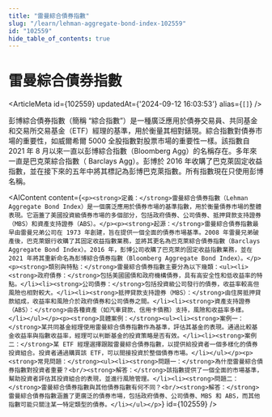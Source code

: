 ```yaml
---
title: "雷曼綜合債券指數"
slug: "/learn/lehman-aggregate-bond-index-102559"
id: "102559"
hide_table_of_contents: true
---
```



# 雷曼綜合債券指數

<ArticleMeta id={102559} updatedAt={'2024-09-12 16:03:53'} alias={`[]`} />
<div className='border-solid border-b border-t-0 my-4 border-[var(--ifm-color-gray-300)]' />

彭博綜合債券指數（簡稱 “綜合指數”）是一種廣泛應用於債券交易員、共同基金和交易所交易基金（ETF）經理的基準，用於衡量其相對錶現。綜合指數對債券市場的重要性，如威爾希爾 5000 全股指數對股票市場的重要性一樣。該指數自 2021 年 8 月以來一直以彭博綜合指數（Bloomberg Agg）的名稱存在。多年來一直是巴克萊綜合指數（ Barclays Agg）。彭博於 2016 年收購了巴克萊固定收益指數，並在接下來的五年中將其標記為彭博巴克萊指數。所有指數現在只使用彭博名稱。

<AIContent content={`<p><strong>定義：</strong>雷曼綜合債券指數（Lehman Aggregate Bond Index）是一個廣泛應用於債券市場的基準指數，用於衡量債券市場的整體表現。它涵蓋了美國投資級債券市場的多個部分，包括政府債券、公司債券、抵押貸款支持證券（MBS）和資產支持證券（ABS）。</p><p><strong>起源：</strong>雷曼綜合債券指數最早由雷曼兄弟公司在 1973 年創建，旨在提供一個全面的債券市場基準。2008 年雷曼兄弟破產後，巴克萊銀行收購了其固定收益指數業務，並將其更名為巴克萊綜合債券指數（Barclays Aggregate Bond Index）。2016 年，彭博公司收購了巴克萊的固定收益指數業務，並在 2021 年將其重新命名為彭博綜合債券指數（Bloomberg Aggregate Bond Index）。</p><p><strong>類別與特點：</strong>雷曼綜合債券指數主要分為以下幾類：<ul><li><strong>政府債券：</strong>包括美國國債和政府機構債券，具有高安全性和低收益率的特點。</li><li><strong>公司債券：</strong>包括投資級公司發行的債券，收益率較高但風險也相對較大。</li><li><strong>抵押貸款支持證券（MBS）：</strong>由住房抵押貸款組成，收益率和風險介於政府債券和公司債券之間。</li><li><strong>資產支持證券（ABS）：</strong>由各種資產（如汽車貸款、信用卡債務）支持，風險和收益率多樣。</li></ul></p><p><strong>具體案例：</strong><ul><li><strong>案例一：</strong>某共同基金經理使用雷曼綜合債券指數作為基準，評估其基金的表現。通過比較基金收益率與指數收益率，經理可以判斷基金的投資策略是否有效。</li><li><strong>案例二：</strong>某 ETF 經理選擇跟蹤雷曼綜合債券指數，以提供給投資者一個多樣化的債券投資組合。投資者通過購買該 ETF，可以間接投資於整個債券市場。</li></ul></p><p><strong>常見問題：</strong><ul><li><strong>問題一：</strong>為什麼雷曼綜合債券指數對投資者重要？<br/><strong>解答：</strong>該指數提供了一個全面的市場基準，幫助投資者評估其投資組合的表現，並進行風險管理。</li><li><strong>問題二：</strong>雷曼綜合債券指數與其他債券指數有何不同？<br/><strong>解答：</strong>雷曼綜合債券指數涵蓋了更廣泛的債券市場，包括政府債券、公司債券、MBS 和 ABS，而其他指數可能只關注某一特定類型的債券。</li></ul></p>`} id={102559} />
